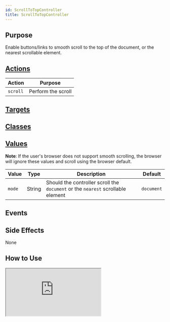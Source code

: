 ```yaml
---
id: ScrollToTopController
title: ScrollToTopController
---
```



## Purpose

Enable buttons/links to smooth scroll to the top of the document, or the nearest scrollable element.


## [Actions](https://stimulus.hotwire.dev/reference/actions)

| Action | Purpose |
| --- | --- |
| `scroll` | Perform the scroll |

## [Targets](https://stimulus.hotwire.dev/reference/targets)


<NoTargets/>

## [Classes](https://stimulus.hotwire.dev/reference/classes)


<NoClasses/>

## [Values](https://stimulus.hotwire.dev/reference/values)

**Note**: If the user's browser does not support smooth scrolling, the browser will ignore these values and scroll using the browser default.

| Value | Type | Description | Default |
| --- | --- | --- | --- |
| `mode` | String | Should the controller scroll the `document` or the `nearest` scrollable element  | `document` |

## Events

<NoEvents/>

## Side Effects

None



## How to Use

<iframe
  src="https://codesandbox.io/embed/scrolltopbottom-controller-g7kzm?fontsize=14&hidenavigation=1&theme=dark"
  style={{width: "100%", height: "500px", border: "0", borderRadius: "4px", overflow: "hidden"}}
  sandbox="allow-forms allow-modals allow-popups allow-presentation allow-same-origin allow-scripts"
/>
